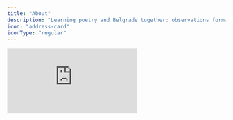 ```yaml
---
title: "About"
description: "Learning poetry and Belgrade together: observations formatted as Python code, treating cultural experience as a system being logged and debugged."
icon: "address-card"
iconType: "regular"
---
```


<iframe src="https://www.youtube.com/embed/tJJqvd1AKKA" title="YouTube video player" frameborder="0" className="w-full aspect-video rounded-xl" allow="accelerometer; autoplay; clipboard-write; encrypted-media; gyroscope; picture-in-picture; web-share" allowfullscreen />

## What is OS:B?

**Operating System: Belgrade** is a personal poetry collection disguised as code documentation. Or maybe it's code documentation disguised as poetry. Either way, I'm treating my experience - living in Belgrade for the first time - as if it were a software system being logged, debugged, and understood.

Each poem is formatted as a Python module, complete with class structures, timestamps, coordinates, and system metadata. The city becomes an operating system. My observations become function calls. My cultural confusion becomes error logging.

## Why?

I have two parallel learning processes happening here:

**Learning to write poetry** - Free verse, specifically. I'm capturing raw observations without forcing them into traditional structures. Using line breaks for pacing, trusting specific details over abstract statements, finding the shape that each observation wants to take.

**Learning to read Belgrade** - I arrived on September 30, 2025, unable to read Cyrillic, unfamiliar with the rhythms and rules of the city. Every day is new data. Every street corner is a new interface to understand.

The technical format isn't just aesthetic - it reflects how I experience this foreign city: as a system with unknown protocols, undocumented features, and surprising functions that only reveal themselves through direct observation.

## How I'm making it

My process:

1. **Observe** - Take raw notes throughout the day. Specific details, not summaries.
2. **Find the shape** - What's the natural arc? Where's the tension? What's the pivot point?
3. **Draft in free verse** - Let line breaks do work. Trust concrete images.
4. **Code it** - Format as a Python class with appropriate metadata.
5. **Categorise** - File into one of five modules based on thematic function.

My five modules:

- **Core Functions** - Fundamental experiences, arrival moments
- **User Interface** - Street life, human interactions, social systems
- **Background Processes** - Ambient city life, unnoticed patterns
- **System Errors** - Confusion, miscommunication, cultural glitches
- **Version History** - Evolution, learning, system updates

## Who I am

I'm one person, learning both poetry and Belgrade simultaneously. No prior poetry credentials. No expertise claimed. Just honest observation and a willingness to document the process of figuring both things out.

The technical format is my scaffold - it helps me organise observations when traditional poetic forms feel inaccessible. The coding metaphor makes the unfamiliar (poetry) approachable by framing it in familiar terms (systems, logging, documentation).

This is a beginner's project in every sense. That's the point.

## The Warsaw Winter Theatre Company

OS:Belgrade is a Warsaw Winter Theatre Company intervention:

<Card title="WWTC" icon="arrow-right-to-bracket" iconType="regular" href="https://warsawwintertheatrecompany.framer.website/" img="/images/belgrade02.webp" cta="Visit">
  Investigating Cultural Simulation, Authenticity and Performance in Place.
</Card>